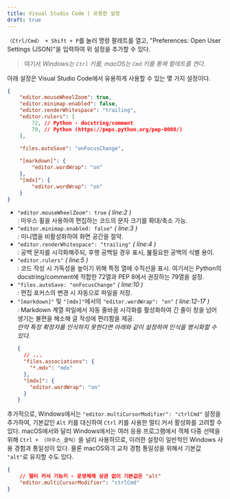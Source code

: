 ```yaml
---
title: Visual Studio Code | 유용한 설정
draft: true
---
```



`〈Ctrl/Cmd〉 + Shift + P`를 눌러 명령 팔레트를 열고, "Preferences: Open User Settings (JSON)"을 입력하여 위 설정을 추가할 수 있다.

> 여기서 *Windows는 `Ctrl` 키를, macOS는 `Cmd` 키를 통해 팔레트를 켠다.*

아래 설정은 Visual Studio Code에서 유용하게 사용할 수 있는 몇 가지 설정이다.

```json title="settings.json" showLineNumbers {2-8, 10, 12-17}
{
    "editor.mouseWheelZoom": true,
    "editor.minimap.enabled": false,
    "editor.renderWhitespace": "trailing",
    "editor.rulers": [
        72, // Python - docstring/comment
        79, // Python (https://peps.python.org/pep-0008/)
    ],
    
    "files.autoSave": "onFocusChange",

    "[markdown]": {
        "editor.wordWrap": "on"
    },
    "[mdx]": {
        "editor.wordWrap": "on"
    }
}
```

- `"editor.mouseWheelZoom": true` *( line:2 )*  
  : 마우스 휠을 사용하여 편집하는 코드의 문자 크기를 확대/축소 가능.
- `"editor.minimap.enabled: false"` *( line:3 )*  
  : 미니맵을 비활성화하여 화면 공간을 절약.
- `"editor.renderWhitespace": "trailing"` *( line:4 )*  
  : 공백 문자를 시각화해주되, 후행 공백일 경우 표시, 붎필요한 공백의 식별 용이.
- `"editor.rulers"` *( line:5 )*  
  : 코드 작성 시 가독성을 높이기 위해 특정 열에 수직선을 표시. 여기서는 Python의 docstring/comment에 적합한 72열과 PEP 8에서 권장하는 79열을 설정.
- `"files.autoSave: "onFocusChange"` *( line:10 )*  
  : 편집 포커스의 변경 시 자동으로 파일을 저장.
- `"[markdown]"` 및 `"[mdx]"`에서의 `"editor.wordWrap": "on"` *( line:12-17 )*  
  : Markdown 계열 파일에서 자동 줄바꿈 시각화를 활성화하여 긴 줄이 창을 넘어 생기는 불편을 해소해 글 작성에 편리함을 제공.  
  *만약 특정 확장자를 인식하지 못한다면 아래와 같이 설정하여 인식을 명시화할 수 있다.*
  ```json ins={3-5}
  {
    // ...
    "files.associations": {
      "*.mdx": "mdx"
    },
    "[mdx]": {
      "editor.wordWrap": "on"
    }
  }
  ```

추가적으로, Windows에서는 `"editor.multiCursorModifier": "ctrlCmd"` 설정을 추가하여, 기본값인 `Alt` 키를 대신하여 `Ctrl` 키를 사용한 멀티 커서 활성화를 고려할 수 있다. macOS에서와 달리 Windows에서는 여러 응용 프로그램에서 객체 다중 선택을 위해 `Ctrl + 〈마우스_클릭〉`을 널리 사용하므로, 이러한 설정이 일반적인 Windows 사용 경험과 통일성이 있다. 물론 macOS와긔 교차 경험 통일성을 위해서 기본값 `"alt"`로 유지할 수도 있다.

```json showLineNumbers=false
{
    // 멀티 커서 기능키 - 운영체제 상관 없이 기본값은 "alt"
    "editor.multiCursorModifier": "ctrlCmd"
}
```
